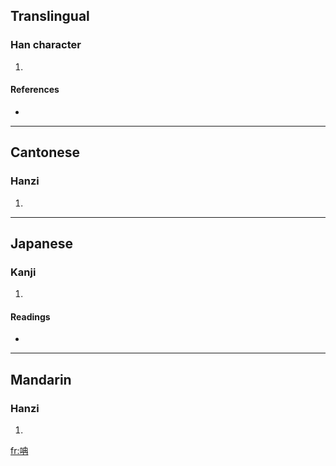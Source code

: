 ==Translingual==

===Han character===
{{Han char|rn=30|rad=口|as=05|sn=8|four=6504<sub>7</sub>|canj=口土月 (RGB)}}

# {{defn|Han}}

====References====
* {{Han ref|kx=0181.300|dkj=03435|dj=0399.330|hdz=10600.060|uh=5465|ud=21605|bh=CBE4|bd=52196}}

----

==Cantonese==

===Hanzi===
{{yue-hanzi|jyut=|y=yim4}}

# {{defn|Cantonese}}

----

==Japanese==

===Kanji===
{{ja-kanji|grade=|rs=口05}}

# {{defn|Japanese}}

====Readings====
* {{ja-readings|on=[[ぜん]] (zen), [[ねん]] (nen)|kun=[[かむさま]] (kamusama)}}

----

==Mandarin==

===Hanzi===
{{cmn-hanzi|pin=[[rǎn]] ([[ran3]])|wg=jan<sup>3</sup>}}

# {{defn|Mandarin}}

[[fr:呥]]